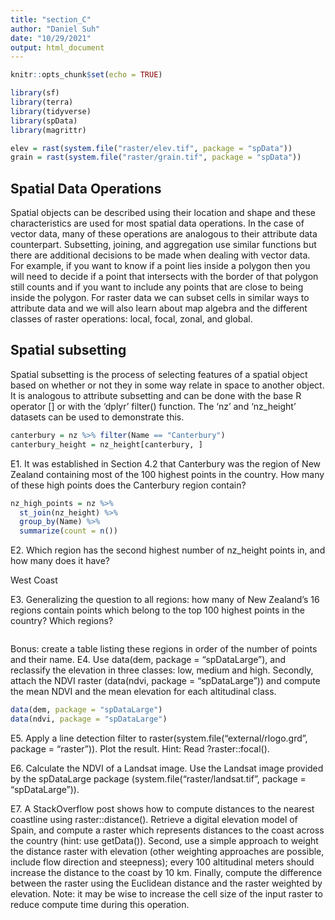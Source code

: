 ```yaml
---
title: "section_C"
author: "Daniel Suh"
date: "10/29/2021"
output: html_document
---
```

```r
knitr::opts_chunk$set(echo = TRUE)
```

```r
library(sf)  
library(terra)  
library(tidyverse)  
library(spData)
library(magrittr)
```

```r
elev = rast(system.file("raster/elev.tif", package = "spData"))
grain = rast(system.file("raster/grain.tif", package = "spData"))
```


## Spatial Data Operations

Spatial objects can be described using their location and shape and these characteristics are used for most spatial data operations. In the case of vector data, many of these operations are analogous to their attribute data counterpart. Subsetting, joining, and aggregation use similar functions but there are additional decisions to be made when dealing with vector data. For example, if you want to know if a point lies inside a polygon then you will need to decide if a point that intersects with the border of that polygon still counts and if you want to include any points that are close to being inside the polygon. For raster data we can subset cells in similar ways to attribute data and we will also learn about map algebra and the different classes of raster operations: local, focal, zonal, and global.

## Spatial subsetting

Spatial subsetting is the process of selecting features of a spatial object based on whether or not they in some way relate in space to another object. It is analogous to attribute subsetting and can be done with the base R operator [] or with the 'dplyr' filter() function. The 'nz' and 'nz_height' datasets can be used to demonstrate this.

```r
canterbury = nz %>% filter(Name == "Canterbury")
canterbury_height = nz_height[canterbury, ]
```






E1. It was established in Section 4.2 that Canterbury was the region of New Zealand containing most of the 100 highest points in the country. How many of these high points does the Canterbury region contain?

```r
nz_high_points = nz %>%
  st_join(nz_height) %>%
  group_by(Name) %>%
  summarize(count = n())
```


E2. Which region has the second highest number of nz_height points in, and how many does it have?

West Coast


E3. Generalizing the question to all regions: how many of New Zealand’s 16 regions contain points which belong to the top 100 highest points in the country? Which regions?

```r

```


Bonus: create a table listing these regions in order of the number of points and their name.
E4. Use data(dem, package = "spDataLarge"), and reclassify the elevation in three classes: low, medium and high. Secondly, attach the NDVI raster (data(ndvi, package = "spDataLarge")) and compute the mean NDVI and the mean elevation for each altitudinal class.

```r
data(dem, package = "spDataLarge")
data(ndvi, package = "spDataLarge")

```


E5. Apply a line detection filter to raster(system.file("external/rlogo.grd", package = "raster")). Plot the result. Hint: Read ?raster::focal().

E6. Calculate the NDVI of a Landsat image. Use the Landsat image provided by the spDataLarge package (system.file("raster/landsat.tif", package = "spDataLarge")).

E7. A StackOverflow post shows how to compute distances to the nearest coastline using raster::distance(). Retrieve a digital elevation model of Spain, and compute a raster which represents distances to the coast across the country (hint: use getData()). Second, use a simple approach to weight the distance raster with elevation (other weighting approaches are possible, include flow direction and steepness); every 100 altitudinal meters should increase the distance to the coast by 10 km. Finally, compute the difference between the raster using the Euclidean distance and the raster weighted by elevation. Note: it may be wise to increase the cell size of the input raster to reduce compute time during this operation.